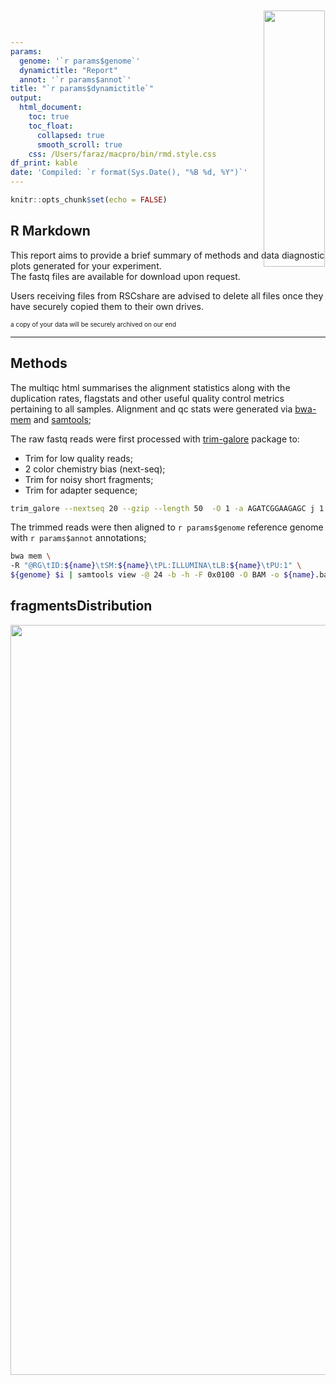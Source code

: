 ```yaml
---
params: 
  genome: '`r params$genome`'
  dynamictitle: "Report"
  annot: '`r params$annot`'
title: "`r params$dynamictitle`"
output:
  html_document:
    toc: true
    toc_float: 
      collapsed: true
      smooth_scroll: true
    css: /Users/faraz/macpro/bin/rmd.style.css 
df_print: kable
date: 'Compiled: `r format(Sys.Date(), "%B %d, %Y")`'
---
```


<div>
<a href="https://www.rnaseqcore.vet.cornell.edu/" target="_blank" class="trex-logo"> <img src="/Users/faraz/Documents/trex-extended-logo.png" 
style=
"position:absolute; 
top:0px; 
right:0;
padding:20px; 
height:140px; 
text-align:justify; 
display:block;
width:32%;
height:auto;
margin:0 auto 20px !important;"> </a>
</div>


```r
knitr::opts_chunk$set(echo = FALSE)

```

## R Markdown 

This report aims to provide a brief summary of methods and data diagnostic plots generated for your experiment. <br>
The fastq files are available for download upon request. 


Users receiving files from RSCshare are advised to delete all files once they have securely copied them to their own drives.

<font size="1"> a copy of your data will be securely archived on our end </font>

***

## Methods
The multiqc html summarises the alignment statistics along with the duplication rates, flagstats and other useful quality control metrics pertaining to all samples. 
Alignment and qc stats were generated via [bwa-mem](http://bio-bwa.sourceforge.net/bwa.shtml) and [samtools](http://www.htslib.org/doc/samtools.html); 

The raw fastq reads were first processed with [trim-galore](https://github.com/FelixKrueger/TrimGalore/blob/master/Docs/Trim_Galore_User_Guide.md) package to:


- Trim for low quality reads;
- 2 color chemistry bias (next-seq); 
- Trim for noisy short fragments;
- Trim for adapter sequence;

```bash
trim_galore --nextseq 20 --gzip --length 50  -O 1 -a AGATCGGAAGAGC j 1 -e 0.1 --paired --fastqc 
```

The trimmed reads were then aligned to `r params$genome ` reference genome with `r params$annot` annotations; 

```bash
bwa mem \ 
-R "@RG\tID:${name}\tSM:${name}\tPL:ILLUMINA\tLB:${name}\tPU:1" \
${genome} $i | samtools view -@ 24 -b -h -F 0x0100 -O BAM -o ${name}.bam
```



## fragmentsDistribution

![](figures/countsBoxplots.png){width=1200px}

